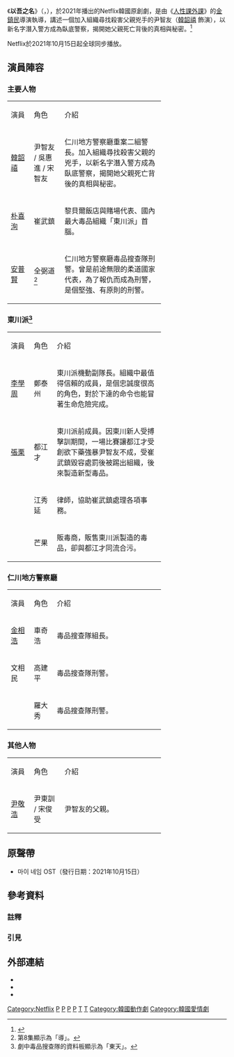 {{NoteTA
|G1=KO TV Show
|1=zh-tw:以吾之名; zh-cn:我的名字;
}}
{{Infobox Television
| show_name            = 以吾之名
| original_name        = {{lang|ko|마이네임}}
| image                = My Name.WEBP
| caption              = 
| genre                = [[推理片|懸疑]]<br>[[劇情片|劇情]]<br>[[黑幫片|黑幫片]]<br>[[犯罪片|犯罪片]]<br>[[爱情片|爱情片]]
| format               = 
| creator              = 
| developer            = 
| writer               = 
| director             = [[金鎮民|金鎮民]]
| starring             = [[韓韶禧|韓韶禧]]、[[朴喜洵|朴喜洵]]、[[安普賢|安普賢]]
| theme_music_composer = 
| opentheme            = 
| endtheme             = 
| composer             = 
| country              = {{KOR}}
| language             = [[韓語|韓語]]
| num_seasons          = 1
| num_episodes         = 8
| producer             = 
| location             = {{KOR}}
| runtime              = 約45－58分鐘
| company              = 
| channel              = [[Netflix|Netflix]]
| first_run            = {{KOR}}
| aired                = {{Start date|2021|10|15}}
| related              = 
| website              = 
| 中國大陸名稱         = 
| 台灣名稱             = 
| 港澳名稱             = 
| 新加坡名稱           = 
| 馬來西亞名稱         = 
| imdb_id              = 
}}
《'''以吾之名'''》（{{韓|諺='''마이네임'''}}，{{lang-en|'''My Name'''}}），於2021年播出的Netflix韓國原創劇，是由《[[人性課外課|人性課外課]]》的[[金鎮民|金鎮民]]導演執導，講述一個加入組織尋找殺害父親兇手的尹智友（[[韓韶禧|韓韶禧]] 飾演），以新名字潛入警方成為臥底警察，揭開她父親死亡背後的真相與秘密。<ref>{{cite web|author=MiJimin|url=https://www.koreastardaily.com/tc/news/128936|title=強強聯手！安普賢有望接演復仇新戲《Nemesis》與韓韶禧合作|publisher=韓星網|date=2020-08-05|language=zh-hant|access-date=2021-08-06|archive-date=2021-08-06|archive-url=https://web.archive.org/web/20210806125203/https://www.koreastardaily.com/tc/news/128936|dead-url=no}}</ref>

Netflix於2021年10月15日起全球同步播放。

== 演員陣容 ==
=== 主要人物 ===
{| class="wikitable" width="70%" style="text-align:center"
|- style="background:lightskyblue;font-weight:bold;color:black"
| width=15%|演員
| width=20%|角色
| width=65%|介紹
|-
| [[韓韶禧|韓韶禧]] || 尹智友 / 吳惠進 / 宋智友 ||align=left|仁川地方警察廳重案二組警長。加入組織尋找殺害父親的兇手，以新名字潛入警方成為臥底警察，揭開她父親死亡背後的真相與秘密。
|-
| [[朴喜洵|朴喜洵]] || 崔武鎮 ||align=left|黎貝爾飯店與賭場代表、國內最大毒品組織「東川派」首腦。
|-
| [[安普賢|安普賢]] || 全弼道<ref group="註">第8集顯示為「導」。</ref> ||align=left|仁川地方警察廳毒品搜查隊刑警。曾是前途無限的柔道國家代表，為了報仇而成為刑警，是個堅強、有原則的刑警。
|}

=== 東川派<ref group="註">劇中毒品搜查隊的資料板顯示為「東天」。</ref> ===
{| class="wikitable" width="70%" style="text-align:center"
|- style="background:lightskyblue;font-weight:bold;color:black"
| width=15%|演員
| width=15%|角色
| width=70%|介紹
|-
| [[李學周_(演員)|李學周]] || 鄭泰州 ||align=left|東川派機動副隊長。組織中最值得信賴的成員，是個忠誠度很高的角色，對於下達的命令也能冒著生命危險完成。
|-
| [[張栗|張栗]] || 都江才 ||align=left|東川派前成員。因東川新人受搏擊訓期間，一場比賽讓都江才受創欲下藥強暴尹智友不成，受崔武鎮毀容處罰後被踢出組織，後來製造新型毒品。
|-
| {{lk|白珠熙|백주희}}|| 江秀延 ||align=left|律師，協助崔武鎮處理各項事務。
|-
| {{lk|任基鴻|임기홍}} || 芒果 ||align=left|販毒商，販售東川派製造的毒品，卻與都江才同流合污。
|}

=== 仁川地方警察廳 ===
{| class="wikitable" width="70%" style="text-align:center"
|- style="background:lightskyblue;font-weight:bold;color:black"
| width=15%|演員
| width=15%|角色
| width=70%|介紹
|-
| [[金相浩|金相浩]] || 車奇浩 ||align=left|毒品搜查隊組長。
|-
| 文相民 || 高建平 ||align=left|毒品搜查隊刑警。
|-
|  || 羅大秀 ||align=left|毒品搜查隊刑警。
|}

=== 其他人物 ===
{| class="wikitable" width="70%" style="text-align:center"
|- style="background:lightskyblue;font-weight:bold;color:black"
| width=15%|演員
| width=20%|角色
| width=65%|介紹
|-
| [[尹敬浩|尹敬浩]] || 尹東訓 / 宋俊受 ||align=left|尹智友的父親。
|}

== 原聲帶 ==
* 마이 네임 OST（發行日期：2021年10月15日）
{{Tracklist
|extra_column = 演唱

| title1   = My Name（Feat. Swervy, Jeminn）
| note1    = TITLE
| extra1   = 황상준
| length1  = 4:16

| title2   = Mediocre Life（Feat. Pre-holiday）
| note2    = 
| extra2   = 황상준
| length2  = 2:52

| title3   = Alone
| note3    = 
| extra3   = 박은지
| length3  = 4:14

| title4   = Chasing lost memories
| note4    = 
| extra4   = 이태현
| length4  = 3:36

| title5   = Shadow
| note5    = 
| extra5   = 이아람
| length5  = 3:28

| title6   = Decision
| note6    = 
| extra6   = 마상우
| length6  = 2:51

| title7   = My Name（Acoustic Guitar ver.）
| note7    = 
| extra7   = 황상준
| length7  = 1:38

| title8   = Confusion
| note8    = 
| extra8   = 박은지
| length8  = 2:44

| title9   = Duel
| note9    = 
| extra9   = 이아람
| length9  = 3:17

| title10  = I was on to you
| note10   = 
| extra10  = 마상우
| length10 = 3:14

| title11  = Fighter
| note11   = 
| extra11  = 마상우
| length11 = 3:36

| title12  = In my Mind
| note12   = 
| extra12  = 이태현
| length12 = 2:48

| title13  = Empty
| note13   = 
| extra13  = 박은지
| length13 = 3:32

| title14  = Remembrance
| note14   = 
| extra14  = 염승재
| length14 = 2:27

| title15  = Force
| note15   = 
| extra15  = 이아람
| length15 = 2:22

| title16  = Nightmare
| note16   = 
| extra16  = 이아람
| length16 = 3:39

| title17  = Lost Control
| note17   = 
| extra17  = 이태현
| length17 = 3:44

| title18  = Undercover
| note18   = 
| extra18  = 이태현
| length18 = 3:43

| title19  = Training
| note19   = 
| extra19  = 박은지
| length19 = 3:19

| title20  = Port City
| note20   = 
| extra20  = 황상준
| length20 = 2:46
}}

== 參考資料 ==
===註釋===
{{notefoot}}
{{reflist|group="註"}}

===引見===
{{reflist}}

== 外部連結 ==
*{{Daum TV|MyName}}
* {{Watch on Netflix|81282956}}
* {{douban}}

{{Netflix播映中節目}}

[[Category:Netflix|Category:Netflix]]
[[Category:2021年韓國電視劇集|P]]
[[Category:電視劇續集|P]]
[[Category:報復題材電視劇|P]]
[[Category:探討人性電視劇|P]]
[[Category:警匪電視劇|T]]
[[Category:韓國犯罪劇|T]]
[[Category:韓國動作劇|Category:韓國動作劇]]
[[Category:韓國愛情劇|Category:韓國愛情劇]]